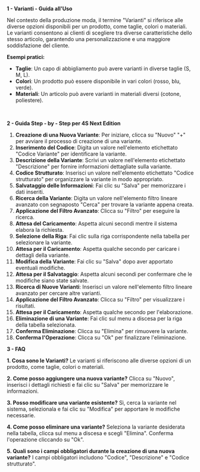 **1 - Varianti - Guida all'Uso**

Nel contesto della produzione moda, il termine "Varianti" si riferisce alle diverse opzioni disponibili per un prodotto, come taglie, colori o materiali. Le varianti consentono ai clienti di scegliere tra diverse caratteristiche dello stesso articolo, garantendo una personalizzazione e una maggiore soddisfazione del cliente.

**Esempi pratici:**

* **Taglie**: Un capo di abbigliamento può avere varianti in diverse taglie (S, M, L).
* **Colori**: Un prodotto può essere disponibile in vari colori (rosso, blu, verde).
* **Materiali**: Un articolo può avere varianti in materiali diversi (cotone, poliestere).

 

**2 - Guida Step - by  - Step per 4S Next Edition**

1. **Creazione di una Nuova Variante**: Per iniziare, clicca su "Nuovo" "+" per avviare il processo di creazione di una variante.
2. **Inserimento del Codice**: Digita un valore nell'elemento etichettato "Codice Variante" per identificare la variante.
3. **Descrizione della Variante**: Scrivi un valore nell'elemento etichettato "Descrizione" per fornire informazioni dettagliate sulla variante.
4. **Codice Strutturato**: Inserisci un valore nell'elemento etichettato "Codice strutturato" per organizzare la variante in modo appropriato.
5. **Salvataggio delle Informazioni**: Fai clic su "Salva" per memorizzare i dati inseriti.
6. **Ricerca della Variante**: Digita un valore nell'elemento filtro lineare avanzato con segnaposto "Cerca" per trovare la variante appena creata.
7. **Applicazione del Filtro Avanzato**: Clicca su "Filtro" per eseguire la ricerca.
8. **Attesa del Caricamento**: Aspetta alcuni secondi mentre il sistema elabora la richiesta.
9. **Selezione della Riga**: Fai clic sulla riga corrispondente nella tabella per selezionare la variante.
10. **Attesa per il Caricamento**: Aspetta qualche secondo per caricare i dettagli della variante.
11. **Modifica della Variante**: Fai clic su "Salva" dopo aver apportato eventuali modifiche.
12. **Attesa per il Salvataggio**: Aspetta alcuni secondi per confermare che le modifiche siano state salvate.
13. **Ricerca di Nuove Varianti**: Inserisci un valore nell'elemento filtro lineare avanzato per cercare altre varianti.
14. **Applicazione del Filtro Avanzato**: Clicca su "Filtro" per visualizzare i risultati.
15. **Attesa per il Caricamento**: Aspetta qualche secondo per l'elaborazione.
16. **Eliminazione di una Variante**: Fai clic sul menu a discesa per la riga della tabella selezionata.
17. **Conferma Eliminazione**: Clicca su "Elimina" per rimuovere la variante.
18. **Conferma l'Operazione**: Clicca su "Ok" per finalizzare l'eliminazione.

**3 - FAQ**

**1. Cosa sono le Varianti?** Le varianti si riferiscono alle diverse opzioni di un prodotto, come taglie, colori o materiali.

**2. Come posso aggiungere una nuova variante?** Clicca su "Nuovo", inserisci i dettagli richiesti e fai clic su "Salva" per memorizzare le informazioni.

**3. Posso modificare una variante esistente?** Sì, cerca la variante nel sistema, selezionala e fai clic su "Modifica" per apportare le modifiche necessarie.

**4. Come posso eliminare una variante?** Seleziona la variante desiderata nella tabella, clicca sul menu a discesa e scegli "Elimina". Conferma l'operazione cliccando su "Ok".

**5. Quali sono i campi obbligatori durante la creazione di una nuova variante?** I campi obbligatori includono "Codice", "Descrizione" e "Codice strutturato".
